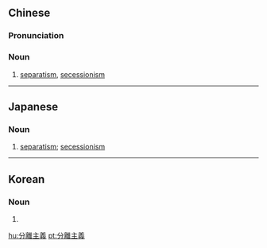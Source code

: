 {{also|分离主义}}
==Chinese==
{{zh-forms|s=分离主义|type=22}}

===Pronunciation===
{{zh-pron
|m=fēnlízhǔyì
|c=fan1 lei4 zyu2 ji6
|cat=n
}}

===Noun===
{{zh-noun}}

# [[separatism]], [[secessionism]]

----

==Japanese==
{{ja-kanjitab|ぶん|り|しゅ|ぎ|yomi=on}}

===Noun===
{{ja-noun|ぶんりしゅぎ}}

# [[separatism]]; [[secessionism]]

----

==Korean==
{{ko-hanjatab}}

===Noun===
{{ko-noun|hj|hangeul=분리주의}}

# {{hanja form of|분리주의|[[separatism]]; [[secessionism]]}}

[[hu:分離主義]]
[[pt:分離主義]]